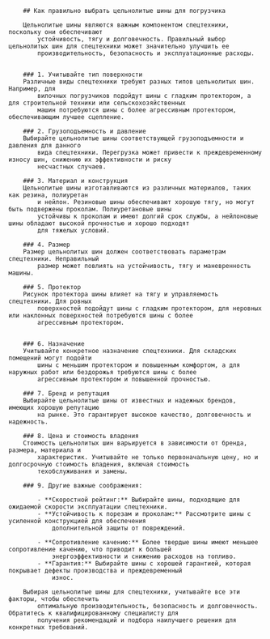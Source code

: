 

		## Как правильно выбрать цельнолитые шины для погрузчика

		Цельнолитые шины являются важным компонентом спецтехники, поскольку они обеспечивают
			устойчивость, тягу и долговечность. Правильный выбор цельнолитых шин для спецтехники может значительно улучшить ее
			производительность, безопасность и эксплуатационные расходы.


		### 1. Учитывайте тип поверхности
		Различные виды спецтехники требуют разных типов цельнолитых шин. Например, для
			вилочных погрузчиков подойдут шины с гладким протектором, а для строительной техники или сельскохозяйственных
			машин потребуются шины с более агрессивным протектором, обеспечивающим лучшее сцепление.

		### 2. Грузоподъемность и давление
		Выбирайте цельнолитые шины соответствующей грузоподъемности и давления для данного
			вида спецтехники. Перегрузка может привести к преждевременному износу шин, снижению их эффективности и риску
			несчастных случаев.

		### 3. Материал и конструкция
		Цельнолитые шины изготавливаются из различных материалов, таких как резина, полиуретан
			и нейлон. Резиновые шины обеспечивают хорошую тягу, но могут быть подвержены проколам. Полиуретановые шины
			устойчивы к проколам и имеют долгий срок службы, а нейлоновые шины обладают высокой прочностью и хорошо подходят
			для тяжелых условий.

		### 4. Размер
		Размер цельнолитых шин должен соответствовать параметрам спецтехники. Неправильный
			размер может повлиять на устойчивость, тягу и маневренность машины.

		### 5. Протектор
		Рисунок протектора шины влияет на тягу и управляемость спецтехники. Для ровных
			поверхностей подойдут шины с гладким протектором, для неровных или наклонных поверхностей потребуются шины с более
			агрессивным протектором.


		### 6. Назначение
		Учитывайте конкретное назначение спецтехники. Для складских помещений могут подойти
			шины с меньшим протектором и повышенным комфортом, а для наружных работ или бездорожья требуются шины с более
			агрессивным протектором и повышенной прочностью.

		### 7. Бренд и репутация
		Выбирайте цельнолитые шины от известных и надежных брендов, имеющих хорошую репутацию
			на рынке. Это гарантирует высокое качество, долговечность и надежность.

		### 8. Цена и стоимость владения
		Стоимость цельнолитых шин варьируется в зависимости от бренда, размера, материала и
			характеристик. Учитывайте не только первоначальную цену, но и долгосрочную стоимость владения, включая стоимость
			техобслуживания и замены.

		### 9. Другие важные соображения:

			- **Скоростной рейтинг:** Выбирайте шины, подходящие для ожидаемой скорости эксплуатации спецтехники.
			- **Устойчивость к порезам и проколам:** Рассмотрите шины с усиленной конструкцией для обеспечения
				дополнительной защиты от повреждений.

			- **Сопротивление качению:** Более твердые шины имеют меньшее сопротивление качению, что приводит к большей
				энергоэффективности и снижению расходов на топливо.
			- **Гарантия:** Выбирайте шины с хорошей гарантией, которая покрывает дефекты производства и преждевременный
				износ.

		Выбирая цельнолитые шины для спецтехники, учитывайте все эти факторы, чтобы обеспечить
			оптимальную производительность, безопасность и долговечность. Обратитесь к квалифицированному специалисту для
			получения рекомендаций и подбора наилучшего решения для конкретных требований.

